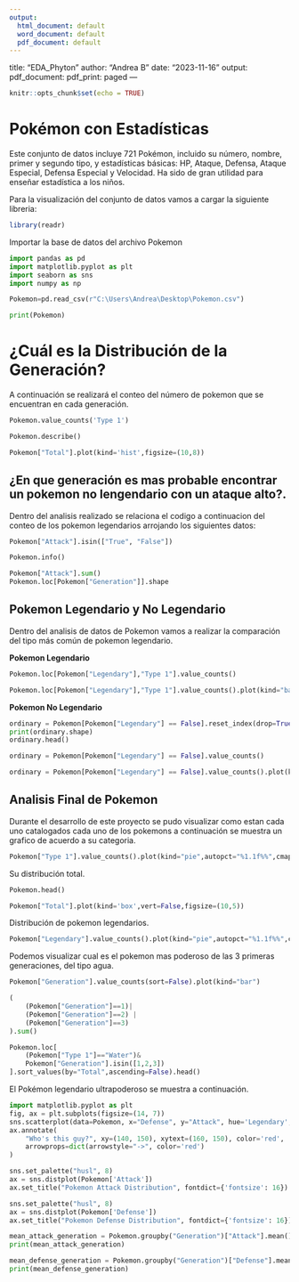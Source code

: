 ---
output:
  html_document: default
  word_document: default
  pdf_document: default
---
title: "EDA_Phyton" author: "Andrea B" date: "2023-11-16" output: pdf_document: pdf_print: paged ---

```{r setup, include=FALSE}
knitr::opts_chunk$set(echo = TRUE)
```

# **Pokémon con Estadísticas**

Este conjunto de datos incluye 721 Pokémon, incluido su número, nombre, primer y segundo tipo, y estadísticas básicas: HP, Ataque, Defensa, Ataque Especial, Defensa Especial y Velocidad. Ha sido de gran utilidad para enseñar estadística a los niños.

Para la visualización del conjunto de datos vamos a cargar la siguiente libreria:

```{r}
library(readr)
```

Importar la base de datos del archivo Pokemon

```{python}
import pandas as pd
import matplotlib.pyplot as plt
import seaborn as sns
import numpy as np
```

```{python}
Pokemon=pd.read_csv(r"C:\Users\Andrea\Desktop\Pokemon.csv")

print(Pokemon)
```

# ¿Cuál es la Distribución de la Generación?

A continuación se realizará el conteo del número de pokemon que se encuentran en cada generación.

```{python}
Pokemon.value_counts('Type 1')
```

```{python}
Pokemon.describe()
```

```{python}
Pokemon["Total"].plot(kind='hist',figsize=(10,8))
```

## ¿En que generación es mas probable encontrar un pokemon no lengendario con un ataque alto?.

Dentro del analisis realizado se relaciona el codigo a continuacion del conteo de los pokemon legendarios arrojando los siguientes datos:

```{python}
Pokemon["Attack"].isin(["True", "False"])
```

```{python}
Pokemon.info() 
```

```{python}
Pokemon["Attack"].sum() 
Pokemon.loc[Pokemon["Generation"]].shape
```

## Pokemon Legendario y No Legendario

Dentro del analisis de datos de Pokemon vamos a realizar la comparación del tipo más común de pokemon legendario.

**Pokemon Legendario**

```{python}
Pokemon.loc[Pokemon["Legendary"],"Type 1"].value_counts()
```

```{python}
Pokemon.loc[Pokemon["Legendary"],"Type 1"].value_counts().plot(kind="bar")
```

**Pokemon No Legendario**

```{python}
ordinary = Pokemon[Pokemon["Legendary"] == False].reset_index(drop=True)
print(ordinary.shape)
ordinary.head()
```

```{python}
ordinary = Pokemon[Pokemon["Legendary"] == False].value_counts()
```

```{python}
ordinary = Pokemon[Pokemon["Legendary"] == False].value_counts().plot(kind="bar")
```

## Analisis Final de Pokemon

Durante el desarrollo de este proyecto se pudo visualizar como estan cada uno catalogados cada uno de los pokemons a continuación se muestra un grafico de acuerdo a su categoria.

```{python}
Pokemon["Type 1"].value_counts().plot(kind="pie",autopct="%1.1f%%",cmap='tab20c',figsize=(10,8))
```

Su distribución total.

```{python}
Pokemon.head()
```

```{python}
Pokemon["Total"].plot(kind='box',vert=False,figsize=(10,5))
```

Distribución de pokemon legendarios.

```{python}
Pokemon["Legendary"].value_counts().plot(kind="pie",autopct="%1.1f%%",cmap="Set3",figsize=(10,8))
```

Podemos visualizar cual es el pokemon mas poderoso de las 3 primeras generaciones, del tipo agua.

```{python}
Pokemon["Generation"].value_counts(sort=False).plot(kind="bar")
```

```{python}
(
    (Pokemon["Generation"]==1)|
    (Pokemon["Generation"]==2) |
    (Pokemon["Generation"]==3)
).sum()
```

```{python}
Pokemon.loc[
    (Pokemon["Type 1"]=="Water")&
    Pokemon["Generation"].isin([1,2,3])
].sort_values(by="Total",ascending=False).head()
```

El Pokémon legendario ultrapoderoso se muestra a continuación.

```{python}
import matplotlib.pyplot as plt
fig, ax = plt.subplots(figsize=(14, 7))
sns.scatterplot(data=Pokemon, x="Defense", y="Attack", hue='Legendary', ax=ax)
ax.annotate(
    "Who's this guy?", xy=(140, 150), xytext=(160, 150), color='red',
    arrowprops=dict(arrowstyle="->", color='red')
)
```

```{python}
sns.set_palette("husl", 8)
ax = sns.distplot(Pokemon['Attack'])
ax.set_title("Pokemon Attack Distribution", fontdict={'fontsize': 16})
```

```{python}
sns.set_palette("husl", 8)
ax = sns.distplot(Pokemon['Defense'])
ax.set_title("Pokemon Defense Distribution", fontdict={'fontsize': 16})
```

```{python}
mean_attack_generation = Pokemon.groupby("Generation")["Attack"].mean().sort_values()
print(mean_attack_generation)
```

```{python}
mean_defense_generation = Pokemon.groupby("Generation")["Defense"].mean().sort_values()
print(mean_defense_generation)
```
